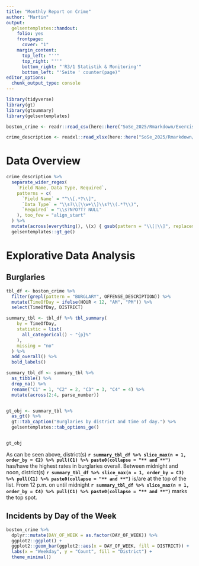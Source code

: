 ```yaml
---
title: "Monthly Report on Crime"
author: "Martin"
output: 
  gelsentemplates::handout:
    folio: yes
    frontpage:
      cover: "1"
    margin_content:
      top_left: "''"
      top_right: "''"
      bottom_right: "'R3/1 Statistik & Monitoring'"
      bottom_left: "'Seite ' counter(page)"
editor_options: 
  chunk_output_type: console
---
```


```r
library(tidyverse)
library(gt)
library(gtsummary)
library(gelsentemplates)
```

```r
boston_crime <- readr::read_csv(here::here("SoSe_2025/Rmarkdown/Exercise/2025/BostonCrime.csv"))

crime_description <- readxl::read_xlsx(here::here("SoSe_2025/Rmarkdown/Exercise/2025/rmscrimeincidentfieldexplanation.xlsx"))
```



# Data Overview

```r
crime_description %>%
  separate_wider_regex(
    `Field Name, Data Type, Required`,
    patterns = c(
      `Field Name` = "^\\[.*?\\]",
      `Data Type` = "\\s?\\[\\w+\\]\\s?\\(.*?\\)",
      `Required` = "\\s?N?O?T? NULL"
    ), too_few = "align_start"
  ) %>%
  mutate(across(everything(), \(x) { gsub(pattern = "\\[|\\]", replacement = "", trimws(x)) } )) %>%
  gelsentemplates::gt_ge()
```

# Explorative Data Analysis

## Burglaries

```r
tbl_df <- boston_crime %>%
  filter(grepl(pattern = "BURGLARY", OFFENSE_DESCRIPTION)) %>%
  mutate(TimeOfDay = ifelse(HOUR < 12, "AM", "PM")) %>%
  select(TimeOfDay, DISTRICT)

summary_tbl <- tbl_df %>% tbl_summary(
    by = TimeOfDay,
    statistic = list(
      all_categorical() ~ "{p}%"
    ),
    missing = "no"
  ) %>%
  add_overall() %>%
  bold_labels()

summary_tbl_df <- summary_tbl %>%
  as_tibble() %>%
  drop_na() %>%
  rename("C1" = 1, "C2" = 2, "C3" = 3, "C4" = 4) %>%
  mutate(across(2:4, parse_number))


gt_obj <- summary_tbl %>%
  as_gt() %>%
  gt::tab_caption("Burglaries by district and time of day.") %>%
  gelsentemplates::tab_options_ge() 


gt_obj
```

As can be seen above, district(s) **`r summary_tbl_df %>% slice_max(n = 1, order_by = C2) %>% pull(C1) %>% paste0(collapse = "** and **")`** has/have the highest rates in burglaries overall. Between midnight and noon, district(s) **`r summary_tbl_df %>% slice_max(n = 1, order_by = C3) %>% pull(C1) %>% paste0(collapse = "** and **")`** is/are at the top of the list.
From 12 p.m. on until midnight **`r summary_tbl_df %>% slice_max(n = 1, order_by = C4) %>% pull(C1) %>% paste0(collapse = "** and **")`** marks the top spot.



##  Incidents by Day of the Week

```r
boston_crime %>%
  dplyr::mutate(DAY_OF_WEEK = as.factor(DAY_OF_WEEK)) %>%
  ggplot2::ggplot() +
  ggplot2::geom_bar(ggplot2::aes(x = DAY_OF_WEEK, fill = DISTRICT)) +
  labs(x = "Weekday", y = "Count", fill = "District") +
  theme_minimal()


```

